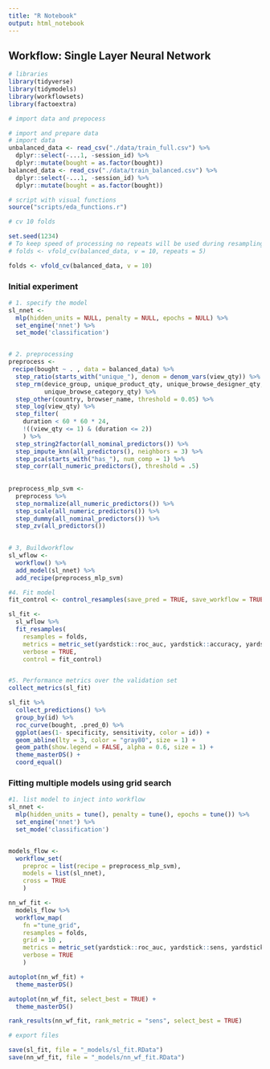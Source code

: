 ```yaml
---
title: "R Notebook"
output: html_notebook
---
```


## Workflow: Single Layer Neural Network


```r
# libraries
library(tidyverse)
library(tidymodels)
library(workflowsets)
library(factoextra)

```

```r
# import data and prepocess

# import and prepare data
# import data
unbalanced_data <- read_csv("./data/train_full.csv") %>% 
  dplyr::select(-...1, -session_id) %>% 
  dplyr::mutate(bought = as.factor(bought))
balanced_data <- read_csv("./data/train_balanced.csv") %>% 
  dplyr::select(-...1, -session_id) %>% 
  dplyr::mutate(bought = as.factor(bought))

# script with visual functions
source("scripts/eda_functions.r")


```

```r

# cv 10 folds

set.seed(1234)
# To keep speed of processing no repeats will be used during resampling
# folds <- vfold_cv(balanced_data, v = 10, repeats = 5)

folds <- vfold_cv(balanced_data, v = 10)

```



### Initial experiment


```r
# 1. specify the model
sl_nnet <-
  mlp(hidden_units = NULL, penalty = NULL, epochs = NULL) %>%
  set_engine('nnet') %>%
  set_mode('classification') 


# 2. preprocessing 
preprocess <- 
 recipe(bought ~ . , data = balanced_data) %>%
  step_ratio(starts_with("unique_"), denom = denom_vars(view_qty)) %>% 
  step_rm(device_group, unique_product_qty, unique_browse_designer_qty, 
          unique_browse_category_qty) %>% 
  step_other(country, browser_name, threshold = 0.05) %>% 
  step_log(view_qty) %>%
  step_filter(
    duration < 60 * 60 * 24,
    !((view_qty <= 1) & (duration <= 2))
    ) %>%
  step_string2factor(all_nominal_predictors()) %>% 
  step_impute_knn(all_predictors(), neighbors = 3) %>%
  step_pca(starts_with("has_"), num_comp = 1) %>% 
  step_corr(all_numeric_predictors(), threshold = .5) 
  
  
preprocess_mlp_svm <- 
  preprocess %>% 
  step_normalize(all_numeric_predictors()) %>% 
  step_scale(all_numeric_predictors()) %>% 
  step_dummy(all_nominal_predictors()) %>% 
  step_zv(all_predictors())

  
# 3, Buildworkflow
sl_wflow <- 
  workflow() %>% 
  add_model(sl_nnet) %>% 
  add_recipe(preprocess_mlp_svm)

#4. Fit model
fit_control <- control_resamples(save_pred = TRUE, save_workflow = TRUE)

sl_fit <- 
  sl_wflow %>% 
  fit_resamples(
    resamples = folds, 
    metrics = metric_set(yardstick::roc_auc, yardstick::accuracy, yardstick::sens, yardstick::specificity),
    verbose = TRUE, 
    control = fit_control)


#5. Performance metrics over the validation set
collect_metrics(sl_fit)

```

```r

sl_fit %>% 
  collect_predictions() %>% 
  group_by(id) %>% 
  roc_curve(bought, .pred_0) %>% 
  ggplot(aes(1- specificity, sensitivity, color = id)) +
  geom_abline(lty = 3, color = "gray80", size = 1) +
  geom_path(show.legend = FALSE, alpha = 0.6, size = 1) +
  theme_masterDS() +
  coord_equal()

```

### Fitting multiple models using grid search

```r

#1. list model to inject into workflow
sl_nnet <-
  mlp(hidden_units = tune(), penalty = tune(), epochs = tune()) %>%
  set_engine('nnet') %>%
  set_mode('classification')


models_flow <- 
  workflow_set(
    preproc = list(recipe = preprocess_mlp_svm),
    models = list(sl_nnet),
    cross = TRUE 
    )

nn_wf_fit <- 
  models_flow %>%
  workflow_map(
    fn ="tune_grid",
    resamples = folds,
    grid = 10 ,
    metrics = metric_set(yardstick::roc_auc, yardstick::sens, yardstick::accuracy,yardstick::spec),
    verbose = TRUE
    ) 

```

```r

autoplot(nn_wf_fit) +
  theme_masterDS()

```

```r
autoplot(nn_wf_fit, select_best = TRUE) +
  theme_masterDS()
```

```r
rank_results(nn_wf_fit, rank_metric = "sens", select_best = TRUE) 
```


```r
# export files

save(sl_fit, file = "_models/sl_fit.RData")
save(nn_wf_fit, file = "_models/nn_wf_fit.RData")

```